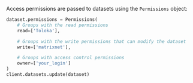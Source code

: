 Access permissions are passed to datasets using the `Permissions` object:

```py
dataset.permissions = Permissions(
    # Groups with the read permissions
    read=['Toloka'],

    # Groups with the write permissions that can modify the dataset
    write=['matrixnet'],

    # Groups with access control permissions
    owner=['your_login']
)
client.datasets.update(dataset)
```
